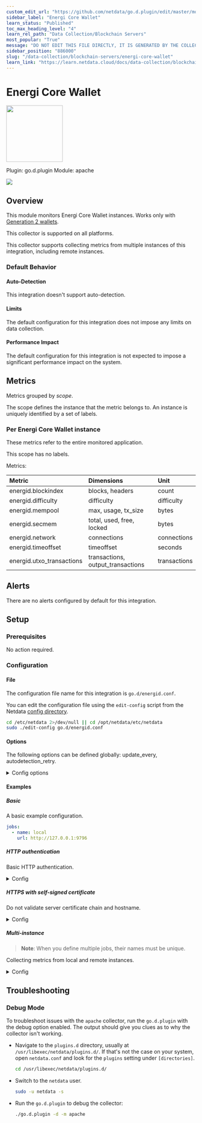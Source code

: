 ```yaml
---
custom_edit_url: "https://github.com/netdata/go.d.plugin/edit/master/modules/energid/metadata.yaml"
sidebar_label: "Energi Core Wallet"
learn_status: "Published"
toc_max_heading_level: "4"
learn_rel_path: "Data Collection/Blockchain Servers"
most_popular: "True"
message: "DO NOT EDIT THIS FILE DIRECTLY, IT IS GENERATED BY THE COLLECTOR'S metadata.yaml FILE"
sidebar_position: "886000"
slug: "/data-collection/blockchain-servers/energi-core-wallet"
learn_link: "https://learn.netdata.cloud/docs/data-collection/blockchain-servers/energi-core-wallet"
---
```



# Energi Core Wallet


<img src="https://netdata.cloud/img/energi.png" width="150"/>


Plugin: go.d.plugin
Module: apache

<img src="https://img.shields.io/badge/maintained%20by-Netdata-%2300ab44" />

## Overview

This module monitors Energi Core Wallet instances.
Works only with [Generation 2 wallets](https://docs.energi.software/en/downloads/gen2-core-wallet).




This collector is supported on all platforms.

This collector supports collecting metrics from multiple instances of this integration, including remote instances.


### Default Behavior

#### Auto-Detection

This integration doesn't support auto-detection.

#### Limits

The default configuration for this integration does not impose any limits on data collection.

#### Performance Impact

The default configuration for this integration is not expected to impose a significant performance impact on the system.


## Metrics

Metrics grouped by *scope*.

The scope defines the instance that the metric belongs to. An instance is uniquely identified by a set of labels.



### Per Energi Core Wallet instance

These metrics refer to the entire monitored application.

This scope has no labels.

Metrics:

| Metric | Dimensions | Unit |
|:------|:----------|:----|
| energid.blockindex | blocks, headers | count |
| energid.difficulty | difficulty | difficulty |
| energid.mempool | max, usage, tx_size | bytes |
| energid.secmem | total, used, free, locked | bytes |
| energid.network | connections | connections |
| energid.timeoffset | timeoffset | seconds |
| energid.utxo_transactions | transactions, output_transactions | transactions |



## Alerts

There are no alerts configured by default for this integration.


## Setup

### Prerequisites

No action required.

### Configuration

#### File

The configuration file name for this integration is `go.d/energid.conf`.


You can edit the configuration file using the `edit-config` script from the
Netdata [config directory](/docs/netdata-agent/configuration#the-netdata-config-directory).

```bash
cd /etc/netdata 2>/dev/null || cd /opt/netdata/etc/netdata
sudo ./edit-config go.d/energid.conf
```
#### Options

The following options can be defined globally: update_every, autodetection_retry.


<details><summary>Config options</summary>

| Name | Description | Default | Required |
|:----|:-----------|:-------|:--------:|
| update_every | Data collection frequency. | 1 | no |
| autodetection_retry | Recheck interval in seconds. Zero means no recheck will be scheduled. | 0 | no |
| url | Server URL. | http://127.0.0.1:9796 | yes |
| timeout | HTTP request timeout. | 1 | no |
| username | Username for basic HTTP authentication. |  | no |
| password | Password for basic HTTP authentication. |  | no |
| proxy_url | Proxy URL. |  | no |
| proxy_username | Username for proxy basic HTTP authentication. |  | no |
| proxy_password | Password for proxy basic HTTP authentication. |  | no |
| method | HTTP request method. | GET | no |
| body | HTTP request body. |  | no |
| headers | HTTP request headers. |  | no |
| not_follow_redirects | Redirect handling policy. Controls whether the client follows redirects. | no | no |
| tls_skip_verify | Server certificate chain and hostname validation policy. Controls whether the client performs this check. | no | no |
| tls_ca | Certification authority that the client uses when verifying the server's certificates. |  | no |
| tls_cert | Client TLS certificate. |  | no |
| tls_key | Client TLS key. |  | no |

</details>

#### Examples

##### Basic

A basic example configuration.

```yaml
jobs:
  - name: local
    url: http://127.0.0.1:9796

```
##### HTTP authentication

Basic HTTP authentication.

<details><summary>Config</summary>

```yaml
jobs:
  - name: local
    url: http://127.0.0.1:9796
    username: username
    password: password

```
</details>

##### HTTPS with self-signed certificate

Do not validate server certificate chain and hostname.


<details><summary>Config</summary>

```yaml
jobs:
  - name: local
    url: https://127.0.0.1:9796
    tls_skip_verify: yes

```
</details>

##### Multi-instance

> **Note**: When you define multiple jobs, their names must be unique.

Collecting metrics from local and remote instances.


<details><summary>Config</summary>

```yaml
jobs:
  - name: local
    url: http://127.0.0.1:9796

  - name: remote
    url: http://192.0.2.1:9796

```
</details>



## Troubleshooting

### Debug Mode

To troubleshoot issues with the `apache` collector, run the `go.d.plugin` with the debug option enabled. The output
should give you clues as to why the collector isn't working.

- Navigate to the `plugins.d` directory, usually at `/usr/libexec/netdata/plugins.d/`. If that's not the case on
  your system, open `netdata.conf` and look for the `plugins` setting under `[directories]`.

  ```bash
  cd /usr/libexec/netdata/plugins.d/
  ```

- Switch to the `netdata` user.

  ```bash
  sudo -u netdata -s
  ```

- Run the `go.d.plugin` to debug the collector:

  ```bash
  ./go.d.plugin -d -m apache
  ```


